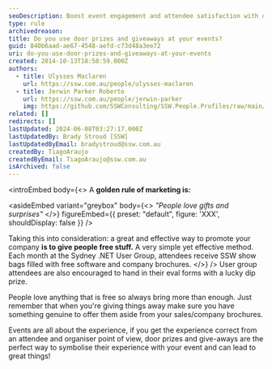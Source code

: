 ```yaml
---
seoDescription: Boost event engagement and attendee satisfaction with door prizes and giveaways that create memorable experiences and foster brand loyalty.
type: rule
archivedreason:
title: Do you use door prizes and giveaways at your events?
guid: 840b6aad-ae67-4548-aefd-c73d48a3ee72
uri: do-you-use-door-prizes-and-giveaways-at-your-events
created: 2014-10-13T18:58:59.000Z
authors:
  - title: Ulysses Maclaren
    url: https://ssw.com.au/people/ulysses-maclaren
  - title: Jerwin Parker Roberto
    url: https://ssw.com.au/people/jerwin-parker
    img: https://github.com/SSWConsulting/SSW.People.Profiles/raw/main/Jerwin-Parker/Images/Jerwin-Parker-Profile.jpg
related: []
redirects: []
lastUpdated: 2024-06-08T03:27:17.000Z
lastUpdatedBy: Brady Stroud [SSW]
lastUpdatedByEmail: bradystroud@ssw.com.au
createdBy: TiagoAraujo
createdByEmail: TiagoAraujo@ssw.com.au
isArchived: false
---
```


<introEmbed
  body={<>
A **golden rule of marketing is:**

<asideEmbed
  variant="greybox"
  body={<>
    _"People love gifts and surprises"_
  </>}
  figureEmbed={{
    preset: "default",
    figure: 'XXX',
    shouldDisplay: false
  }}
/>

Taking this into consideration: a great and effective way to promote your company **is to give people free stuff.** A very simple yet effective method. Each month at the Sydney .NET User Group, attendees receive SSW show bags filled with free software and company brochures.
  </>}
/>
User group attendees are also encouraged to hand in their eval forms with a lucky dip prize.

People love anything that is free so always bring more than enough. Just remember that when you're giving things away make sure you have something genuine to offer them aside from your sales/company brochures.

Events are all about the experience, if you get the experience correct from an attendee and organiser point of view, door prizes and give-aways are the perfect way to symbolise their experience with your event and can lead to great things!
